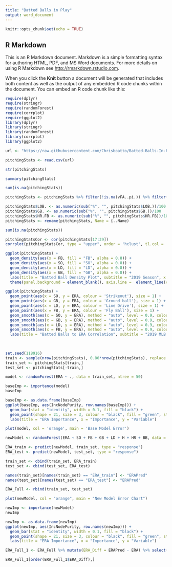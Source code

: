```yaml
---
title: "Batted Balls in Play"
output: word_document
---
```


```r
knitr::opts_chunk$set(echo = TRUE)
```

## R Markdown

This is an R Markdown document. Markdown is a simple formatting syntax for authoring HTML, PDF, and MS Word documents. For more details on using R Markdown see <http://rmarkdown.rstudio.com>.

When you click the **Knit** button a document will be generated that includes both content as well as the output of any embedded R code chunks within the document. You can embed an R code chunk like this:

```r
require(dplyr)
require(stringr)
require(randomForest)
require(corrplot)
require(ggplot2)
library(dplyr)
library(stringr)
library(randomForest)
library(corrplot)
library(ggplot2)
```

```r
url <- "https://raw.githubusercontent.com/Chrisboatto/Batted-Balls-In-Play/main/Pitching%20Stats.csv"
```

```r
pitchingStats <- read.csv(url)
```

```r
str(pitchingStats)
```

```r
summary(pitchingStats)
```

```r
sum(is.na(pitchingStats))
```

```r
pitchingStats <- pitchingStats %>% filter(!is.na(vFA..pi.)) %>% filter(IP > 100) %>% select(-c(Dollars, playerid))
```

```r
pitchingStats$LOB. <- as.numeric(sub("%", "", pitchingStats$LOB.))/100
pitchingStats$GB. <- as.numeric(sub("%", "", pitchingStats$GB.))/100
pitchingStats$HR.FB <- as.numeric(sub("%", "", pitchingStats$HR.FB))/100
pitchingStats <- rename(pitchingStats, Name = ï..Name)
```

```r
sum(is.na(pitchingStats))
```

```r
pitchingStatsCor <- cor(pitchingStats[17:39])
corrplot(pitchingStatsCor, type = "upper", order = 'hclust', tl.col = 'red')
```

```r
ggplot(pitchingStats) + 
  geom_density(aes(x = FB, fill = "FB", alpha = 0.8)) +
  geom_density(aes(x = SO, fill = "SO", alpha = 0.8)) +
  geom_density(aes(x = LD, fill = "LD", alpha = 0.8)) +
  geom_density(aes(x = GB, fill = "GB", alpha = 0.8)) +
  labs(title = "Batted Ball Density Plot", subtitle = "2019 Season", x = "Batted Ball", y = "Density") +
  theme(panel.background = element_blank(), axis.line =  element_line(color = "black"))
```

```r
ggplot(pitchingStats) +
  geom_point(aes(x = SO, y = ERA, colour = 'Strikeout'), size = 1) + 
  geom_point(aes(x = GB, y = ERA, colour = 'Ground ball'), size = 1) + 
  geom_point(aes(x = LD, y = ERA, colour = 'Line Drive'), size = 1) +
  geom_point(aes(x = FB, y = ERA, colour = 'Fly Ball'), size = 1) +
  geom_smooth(aes(x = SO, y = ERA), method = "auto", level = 0.9, colour = "purple") + 
  geom_smooth(aes(x = GB, y = ERA), method = "auto", level = 0.9, colour = "green") + 
  geom_smooth(aes(x = LD, y = ERA), method = "auto", level = 0.9, colour = "royal blue") +
  geom_smooth(aes(x = FB, y = ERA), method = "auto", level = 0.9, colour = "red") +
  labs(title = "Batted Balls to ERA Correlation", subtitle = "2019 MLB Season (100ip min)", x = "Number of Batted Balls", y = "ERA", colour = "Batted Balls")
  
  
```

```r
set.seed(118916)
train <- sample(nrow(pitchingStats), 0.80*nrow(pitchingStats), replace = FALSE)
train_set <- pitchingStats[train,]
test_set <- pitchingStats[-train,]
```

```r
model <- randomForest(ERA ~ ., data = train_set, ntree = 50)
```

```r
baseImp <- importance(model)
baseImp
```

```r
baseImp <- as.data.frame(baseImp)
ggplot(baseImp, aes(IncNodePurity, row.names(baseImp))) + 
  geom_bar(stat = "identity", width = 0.1, fill = "black") + 
  geom_point(shape = 21, size = 3, colour = "black", fill = "green", stroke = 2) + 
  labs(title = "ERA Importance", x = "Importance", y = "Variable")
```

```r
plot(model, col = 'orange', main = 'Base Model Error')
```

```r
newModel <- randomForest(ERA ~ SO + FB + GB + LD + H + HR + BB, data = train_set, ntree = 50)
```

```r
ERA_train <- predict(newModel, train_set, type = "response")
ERA_test <- predict(newModel, test_set, type = "response")
```

```r
train_set <- cbind(train_set, ERA_train)
test_set <- cbind(test_set, ERA_test)
```

```r
names(train_set)[names(train_set) == "ERA_train"] <- "ERAPred"
names(test_set)[names(test_set) == "ERA_test"] <- "ERAPred"
```

```r
ERA_Full <- rbind(train_set, test_set)
```

```r
plot(newModel, col = "orange", main = "New Model Error Chart")
```

```r
newImp <- importance(newModel)
newImp

newImp <- as.data.frame(newImp)
ggplot(newImp, aes(IncNodePurity, row.names(newImp))) + 
  geom_bar(stat = "identity", width = 0.1, fill = "black") + 
  geom_point(shape = 21, size = 3, colour = "black", fill = "green", stroke = 2) + 
  labs(title = "ERA Importance", x = "Importance", y = "Variable")
```

```r
ERA_Full_1 <- ERA_Full %>% mutate(ERA_Diff = ERAPred - ERA) %>% select(c(Name, ERA, ERAPred, ERA_Diff, SO, GB, FB, LD, BB, H, HR))
```

```r
ERA_Full_1[order(ERA_Full_1$ERA_Diff),]
```


